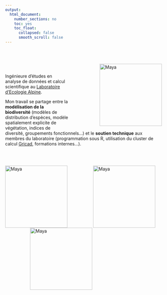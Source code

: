 ```yaml
---
output:
  html_document:
    number_sections: no
    toc: yes
    toc_float:
      collapsed: false
      smooth_scroll: false
---
```


<br/><br/>


[<img src="pictures/PHOTO_Gueguen_Maya.png" alt="Maya" align="right" style="width:200px; margin-left:100px;">](about.html)

<br/>

Ingénieure d'études en analyse de données et calcul scientifique au [Laboratoire d'Ecologie Alpine](https://leca.osug.fr/).

Mon travail se partage entre la **modélisation de la biodiversité** (modèles de distribution d'espèces, modèle spatialement explicite de végétation, indices de diversité, groupements fonctionnels...) et le **soutien technique** aux membres du laboratoire (programmation sous R, utilisation du cluster de calcul [Gricad](https://gricad.univ-grenoble-alpes.fr/), formations internes...).

<br/><br/>

[<img src="pictures/picture-archive.jpg" alt="Maya" align="left" style="width:200px;">](publications.html)
[<img src="pictures/picture-code.jpg" alt="Maya" align="center" style="width:200px; margin-left:80px;">](work.html)
[<img src="pictures/picture-tutorial.jpg" alt="Maya" align="center" style="width:200px; margin-left:80px;">](tutorials.html)

